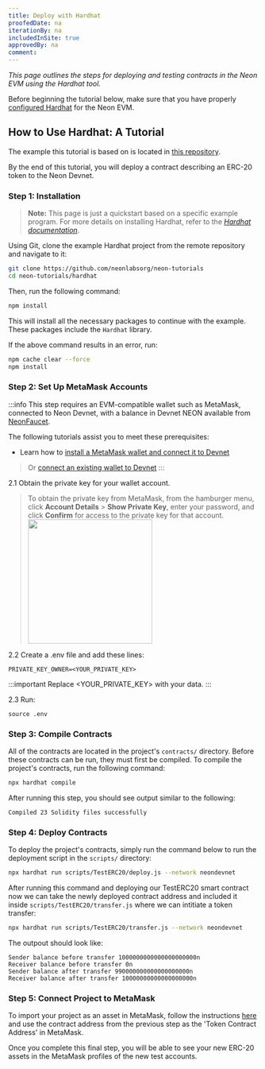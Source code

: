 ```yaml
---
title: Deploy with Hardhat
proofedDate: na
iterationBy: na
includedInSite: true
approvedBy: na
comment: 
---
```



*This page outlines the steps for deploying and testing contracts in the Neon EVM using the Hardhat tool.*

Before beginning the tutorial below, make sure that you have properly [configured Hardhat](configure_hardhat) for the Neon EVM.

## How to Use Hardhat: A Tutorial
The example this tutorial is based on is located in [this repository](https://github.com/neonlabsorg/neon-tutorials/tree/main/hardhat).

By the end of this tutorial, you will deploy a contract describing an ERC-20 token to the Neon Devnet.

### Step 1: Installation
> **Note:** This page is just a quickstart based on a specific example program. For more details on installing Hardhat, refer to the *[Hardhat documentation](https://hardhat.org/hardhat-runner/docs/getting-started#overview)*.

Using Git, clone the example Hardhat project from the remote repository and navigate to it:
```sh
git clone https://github.com/neonlabsorg/neon-tutorials
cd neon-tutorials/hardhat
```

Then, run the following command:
```sh
npm install
```
This will install all the necessary packages to continue with the example. These packages include the `Hardhat` library.

If the above command results in an error, run:
```sh
npm cache clear --force
npm install
```

### Step 2: Set Up MetaMask Accounts
:::info
This step requires an EVM-compatible wallet such as MetaMask, connected to Neon Devnet, with a balance in Devnet NEON available from [NeonFaucet](https://neonfaucet.org/).

The following tutorials assist you to meet these prerequisites:
- Learn how to [install a MetaMask wallet and connect it to Devnet](/docs/wallet/metamask_setup)
> Or [connect an existing wallet to Devnet](/docs/developing/connect_rpc#connect-via-chainlist)
:::

2.1 Obtain the private key for your wallet account.

> To obtain the private key from MetaMask, from the hamburger menu, click **Account Details** > **Show Private Key**, enter your password, and click **Confirm** for access to the private key for that account.
> <img src={mm_p_key} width="250" />

2.2 Create a .env file and add these lines:

```
PRIVATE_KEY_OWNER=<YOUR_PRIVATE_KEY>
```
:::important
Replace <YOUR_PRIVATE_KEY> with your data.
:::

2.3 Run:
```
source .env
```

### Step 3: Compile Contracts
All of the contracts are located in the project's `contracts/` directory. Before these contracts can be run, they must first be compiled. To compile the project's contracts, run the following command:
```sh
npx hardhat compile
```

After running this step, you should see output similar to the following:
```
Compiled 23 Solidity files successfully
```

### Step 4: Deploy Contracts
To deploy the project's contracts, simply run the command below to run the deployment script in the `scripts/` directory:
```sh
npx hardhat run scripts/TestERC20/deploy.js --network neondevnet
```

After running this command and deploying our TestERC20 smart contract now we can take the newly deployed contract address and included it inside `scripts/TestERC20/transfer.js` where we can intitiate a token transfer:
```sh
npx hardhat run scripts/TestERC20/transfer.js --network neondevnet
```
The outpout should look like:
```
Sender balance before transfer 1000000000000000000000n
Receiver balance before transfer 0n
Sender balance after transfer 990000000000000000000n
Receiver balance after transfer 10000000000000000000n
```

### Step 5: Connect Project to MetaMask
To import your project as an asset in MetaMask, follow the instructions [here](https://support.metamask.io/hc/en-us/articles/360015489031-How-to-add-unlisted-tokens-custom-tokens-in-MetaMask#h_01FWH492CHY60HWPC28RW0872H) and use the contract address from the previous step as the 'Token Contract Address' in MetaMask.

Once you complete this final step, you will be able to see your new ERC-20 assets in the MetaMask profiles of the new test accounts.